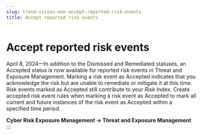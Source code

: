```yaml
---
slug: trend-vision-one-accept-reported-risk-events
title: Accept reported risk events
---
```

# Accept reported risk events

April 8, 2024—In addition to the Dismissed and Remediated statuses, an Accepted status is now available for reported risk events in Threat and Exposure Management. Marking a risk event as Accepted indicates that you acknowledge the risk but are unable to remediate or mitigate it at this time. Risk events marked as Accepted still contribute to your Risk Index. Create accepted risk event rules when marking a risk event as Accepted to mark all current and future instances of the risk event as Accepted within a specified time period.

**Cyber Risk Exposure Management → Threat and Exposure Management**
:::
